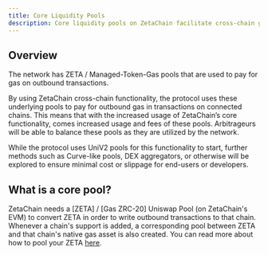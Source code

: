 ```yaml
---
title: Core Liquidity Pools
description: Core liquidity pools on ZetaChain facilitate cross-chain gas fee payment and depend on ZETA.
---
```


## Overview

The network has ZETA / Managed-Token-Gas pools that are used to pay for gas on
outbound transactions.

By using ZetaChain cross-chain functionality, the protocol uses these underlying
pools to pay for outbound gas in transactions on connected chains. This means
that with the increased usage of ZetaChain’s core functionality, comes increased
usage and fees of these pools. Arbitrageurs will be able to balance these pools
as they are utilized by the network.

While the protocol uses UniV2 pools for this functionality to start, further
methods such as Curve-like pools, DEX aggregators, or otherwise will be explored
to ensure minimal cost or slippage for end-users or developers.

## What is a core pool?

ZetaChain needs a [ZETA] / [Gas ZRC-20] Uniswap Pool (on ZetaChain's EVM) to
convert ZETA in order to write outbound transactions to that chain. Whenever a
chain's support is added, a corresponding pool between ZETA and that chain's
native gas asset is also created. You can read more about how to pool your ZETA
[here](/users/zetahub/pool).
